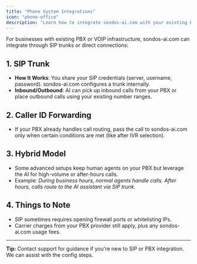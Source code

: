 ```yaml
---
title: "Phone System Integrations"
icon: "phone-office"
description: "Learn how to integrate sondos-ai.com with your existing PBX or VOIP infrastructure through SIP trunks"
---
```


For businesses with existing PBX or VOIP infrastructure, sondos-ai.com can integrate through SIP trunks or direct connections:

## 1. SIP Trunk

- **How It Works**: You share your SIP credentials (server, username, password). sondos-ai.com configures a trunk internally.
- **Inbound/Outbound**: AI can pick up inbound calls from your PBX or place outbound calls using your existing number ranges.

## 2. Caller ID Forwarding

- If your PBX already handles call routing, pass the call to sondos-ai.com only when certain conditions are met (like after IVR selection).

## 3. Hybrid Model

- Some advanced setups keep human agents on your PBX but leverage the AI for high-volume or after-hours calls.
- Example: _During business hours, normal agents handle calls. After hours, calls route to the AI assistant via SIP trunk._

## 4. Things to Note

- SIP sometimes requires opening firewall ports or whitelisting IPs.
- Carrier charges from your PBX provider still apply, plus any sondos-ai.com usage fees.

---

**Tip:** Contact support for guidance if you're new to SIP or PBX integration. We can assist with the config steps.
